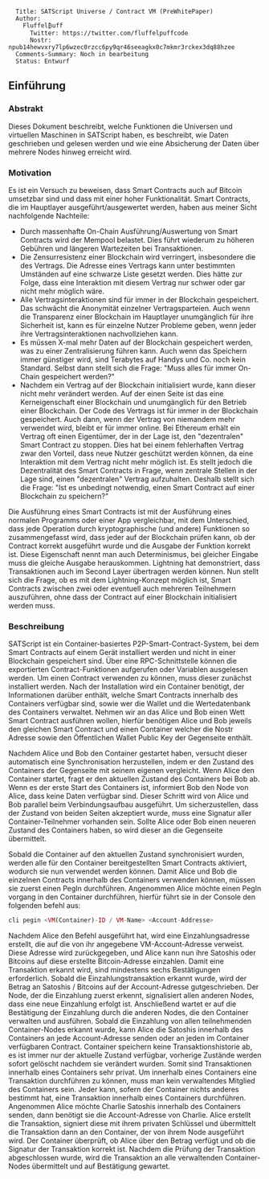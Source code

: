 <pre>
  Title: SATScript Universe / Contract VM (PreWhitePaper)
  Author: 
    Fluffel₿uff
      Twitter: https://twitter.com/fluffelpuffcode
      Nostr: npub14hewvxry7lp6wzec0rzcc6py9qr46seeagkx0c7mkmr3rckex3dq88hzee
  Comments-Summary: Noch in bearbeitung
  Status: Entwurf
</pre>

== Einführung ==

=== Abstrakt ===

Dieses Dokument beschreibt, welche Funktionen die Universen und virtuellen Maschinen in SATScript haben,
es beschreibt, wie Daten geschrieben und gelesen werden und wie eine Absicherung der Daten über mehrere Nodes hinweg erreicht wird.

=== Motivation ===

Es ist ein Versuch zu beweisen, dass Smart Contracts auch auf Bitcoin umsetzbar sind und dass mit einer hoher Funktionalität.
Smart Contracts, die im Hauptlayer ausgeführt/ausgewertet werden, haben aus meiner Sicht nachfolgende Nachteile:
* Durch massenhafte On-Chain Ausführung/Auswertung von Smart Contracts wird der Mempool belastet. Dies führt wiederum zu höheren Gebühren und längeren Wartezeiten bei Transaktionen.
* Die Zensurresistenz einer Blockchain wird verringert, insbesondere die des Vertrags. Die Adresse eines Vertrags kann unter bestimmten Umständen auf eine schwarze Liste gesetzt werden. Dies hätte zur Folge, dass eine Interaktion mit diesem Vertrag nur schwer oder gar nicht mehr möglich wäre.
* Alle Vertragsinteraktionen sind für immer in der Blockchain gespeichert. Das schwächt die Anonymität einzelner Vertragsparteien. Auch wenn die Transparenz einer Blockchain im Hauptlayer unumgänglich für ihre Sicherheit ist, kann es für einzelne Nutzer Probleme geben, wenn jeder ihre Vertragsinteraktionen nachvollziehen kann.
* Es müssen X-mal mehr Daten auf der Blockchain gespeichert werden, was zu einer Zentralisierung führen kann. Auch wenn das Speichern immer günstiger wird, sind Terabytes auf Handys und Co. noch kein Standard. Selbst dann stellt sich die Frage: "Muss alles für immer On-Chain gespeichert werden?"
* Nachdem ein Vertrag auf der Blockchain initialisiert wurde, kann dieser nicht mehr verändert werden. Auf der einen Seite ist das eine Kerneigenschaft einer Blockchain und unumgänglich für den Betrieb einer Blockchain. Der Code des Vertrags ist für immer in der Blockchain gespeichert. Auch dann, wenn der Vertrag von niemandem mehr verwendet wird, bleibt er für immer online. Bei Ethereum erhält ein Vertrag oft einen Eigentümer, der in der Lage ist, den "dezentralen" Smart Contract zu stoppen. Dies hat bei einem fehlerhaften Vertrag zwar den Vorteil, dass neue Nutzer geschützt werden können, da eine Interaktion mit dem Vertrag nicht mehr möglich ist. Es stellt jedoch die Dezentralität des Smart Contracts in Frage, wenn zentrale Stellen in der Lage sind, einen "dezentralen" Vertrag aufzuhalten. Deshalb stellt sich die Frage: "Ist es unbedingt notwendig, einen Smart Contract auf einer Blockchain zu speichern?"


Die Ausführung eines Smart Contracts ist mit der Ausführung eines normalen Programms oder einer App vergleichbar, mit dem Unterschied, dass jede Operation durch kryptographische (und andere) Funktionen so zusammengefasst wird, dass jeder auf der Blockchain prüfen kann, ob der Contract korrekt ausgeführt wurde und die Ausgabe der Funktion korrekt ist. Diese Eigenschaft nennt man auch Determinismus, bei gleicher Eingabe muss die gleiche Ausgabe herauskommen. Lightning hat demonstriert, dass Transaktionen auch im Second Layer übertragen werden können. Nun stellt sich die Frage, ob es mit dem Lightning-Konzept möglich ist, Smart Contracts zwischen zwei oder eventuell auch mehreren Teilnehmern auszuführen, ohne dass der Contract auf einer Blockchain initialisiert werden muss.

=== Beschreibung ===

SATScript ist ein Container-basiertes P2P-Smart-Contract-System, bei dem Smart Contracts auf einem Gerät installiert werden und nicht in einer Blockchain gespeichert sind. Über eine RPC-Schnittstelle können die exportierten Contract-Funktionen aufgerufen oder Variablen ausgelesen werden. Um einen Contract verwenden zu können, muss dieser zunächst installiert werden. Nach der Installation wird ein Container benötigt, der Informationen darüber enthält, welche Smart Contracts innerhalb des Containers verfügbar sind, sowie wer die Wallet und die Wertedatenbank des Containers verwaltet. Nehmen wir an das Alice und Bob einen Wett Smart Contract ausführen wollen, hierfür benötigen Alice und Bob jeweils den gleichen Smart Contract und einen Container welcher die Nostr Adresse sowie den Öffentlichen Wallet Public Key der Gegenseite enthält.


Nachdem Alice und Bob den Container gestartet haben, versucht dieser automatisch eine Synchronisation herzustellen, indem er den Zustand des Containers der Gegenseite mit seinem eigenen vergleicht. Wenn Alice den Container startet, fragt er den aktuellen Zustand des Containers bei Bob ab. Wenn es der erste Start des Containers ist, informiert Bob den Node von Alice, dass keine Daten verfügbar sind. Dieser Schritt wird von Alice und Bob parallel beim Verbindungsaufbau ausgeführt. Um sicherzustellen, dass der Zustand von beiden Seiten akzeptiert wurde, muss eine Signatur aller Container-Teilnehmer vorhanden sein. Sollte Alice oder Bob einen neueren Zustand des Containers haben, so wird dieser an die Gegenseite übermittelt.


Sobald die Container auf den aktuellen Zustand synchronisiert wurden, werden alle für den Container bereitgestellten Smart Contracts aktiviert, wodurch sie nun verwendet werden können. Damit Alice und Bob die einzelnen Contracts innerhalb des Containers verwenden können, müssen sie zuerst einen PegIn durchführen. Angenommen Alice möchte einen PegIn vorgang in den Container durchführen, hierfür führt sie in der Console den folgenden befehl aus:
<source lang="php">
cli pegin <VM(Container)-ID / VM-Name> <Account-Addresse>
</source>
Nachdem Alice den Befehl ausgeführt hat, wird eine Einzahlungsadresse erstellt, die auf die von ihr angegebene VM-Account-Adresse verweist. Diese Adresse wird zurückgegeben, und Alice kann nun ihre Satoshis oder Bitcoins auf diese erstellte Bitcoin-Adresse einzahlen. Damit eine Transaktion erkannt wird, sind mindestens sechs Bestätigungen erforderlich. Sobald die Einzahlungstransaktion erkannt wurde, wird der Betrag an Satoshis / Bitcoins auf der Account-Adresse gutgeschrieben. Der Node, der die Einzahlung zuerst erkennt, signalisiert allen anderen Nodes, dass eine neue Einzahlung erfolgt ist. Anschließend wartet er auf die Bestätigung der Einzahlung durch die anderen Nodes, die den Container verwalten und ausführen. Sobald die Einzahlung von allen teilnehmenden Container-Nodes erkannt wurde, kann Alice die Satoshis innerhalb des Containers an jede Account-Adresse senden oder an jeden im Container verfügbaren Contract. Container speichern keine Transaktionshistorie ab, es ist immer nur der aktuelle Zustand verfügbar, vorherige Zustände werden sofort gelöscht nachdem sie verändert wurden. Somit sind Transaktionen innerhalb eines Containers sehr privat. Um innerhalb eines Containers eine Transaktion durchführen zu können, muss man kein verwaltendes Mitglied des Containers sein. Jeder kann, sofern der Container nichts anderes bestimmt hat, eine Transaktion innerhalb eines Containers durchführen. Angenommen Alice möchte Charlie Satoshis innerhalb des Containers senden, dann benötigt sie die Account-Adresse von Charlie. Alice erstellt die Transaktion, signiert diese mit ihrem privaten Schlüssel und übermittelt die Transaktion dann an den Container, der von ihrem Node ausgeführt wird. Der Container überprüft, ob Alice über den Betrag verfügt und ob die Signatur der Transaktion korrekt ist. Nachdem die Prüfung der Transaktion abgeschlossen wurde, wird die Transaktion an alle verwaltenden Container-Nodes übermittelt und auf Bestätigung gewartet.